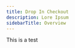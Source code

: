 ---
title: Drop In Checkout
description: Lore Ipsum
sidebarTitle: Overview
---

This is a test